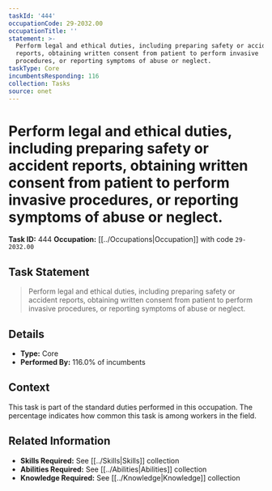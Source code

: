 ```yaml
---
taskId: '444'
occupationCode: 29-2032.00
occupationTitle: ''
statement: >-
  Perform legal and ethical duties, including preparing safety or accident
  reports, obtaining written consent from patient to perform invasive
  procedures, or reporting symptoms of abuse or neglect.
taskType: Core
incumbentsResponding: 116
collection: Tasks
source: onet
---
```

# Perform legal and ethical duties, including preparing safety or accident reports, obtaining written consent from patient to perform invasive procedures, or reporting symptoms of abuse or neglect.

**Task ID:** 444
**Occupation:** [[../Occupations|Occupation]] with code `29-2032.00`

## Task Statement

> Perform legal and ethical duties, including preparing safety or accident reports, obtaining written consent from patient to perform invasive procedures, or reporting symptoms of abuse or neglect.

## Details

- **Type:** Core
- **Performed By:** 116.0% of incumbents

## Context

This task is part of the standard duties performed in this occupation. The percentage indicates how common this task is among workers in the field.

## Related Information

- **Skills Required:** See [[../Skills|Skills]] collection
- **Abilities Required:** See [[../Abilities|Abilities]] collection
- **Knowledge Required:** See [[../Knowledge|Knowledge]] collection
